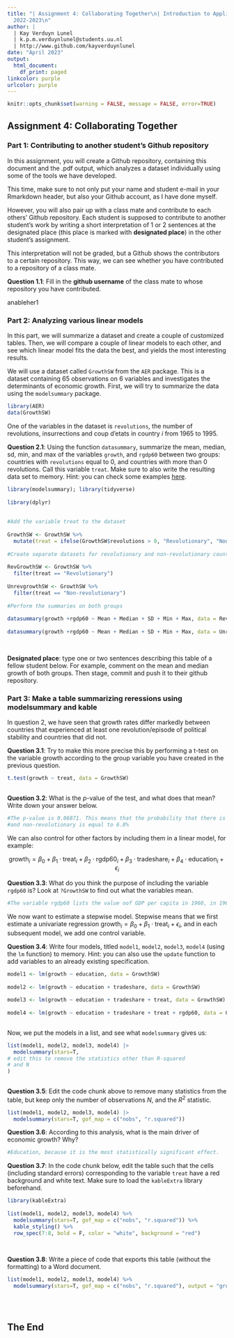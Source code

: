 ```yaml
---
title: "| Assignment 4: Collaborating Together\n| Introduction to Applied Data Science\n|
  2022-2023\n"
author: |
  | Kay Verduyn Lunel
  | k.p.m.verduynlunel@students.uu.nl
  | http://www.github.com/kayverduynlunel
date: "April 2023"
output:
  html_document:
    df_print: paged
linkcolor: purple
urlcolor: purple
---
```

 
```r
knitr::opts_chunk$set(warning = FALSE, message = FALSE, error=TRUE)
```
 
## Assignment 4: Collaborating Together
 
### Part 1: Contributing to another student's Github repository
 
In this assignment, you will create a Github repository, containing this document and the .pdf output, which analyzes a dataset individually using some of the tools we have developed.
 
This time, make sure to not only put your name and student e-mail in your Rmarkdown header, but also your Github account, as I have done myself.
 
However, you will also pair up with a class mate and contribute to each others' Github repository. Each student is supposed to contribute to another student's work by writing a short interpretation of 1 or 2 sentences at the designated place (this place is marked with **designated place**) in the other student's assignment.
 
This interpretation will not be graded, but a Github shows the contributors to a certain repository. This way, we can see whether you have contributed to a repository of a class mate.
 
**Question 1.1**: Fill in the __github username__ of the class mate to whose repository you have contributed.
 
anableher1
 
### Part 2: Analyzing various linear models
 
In this part, we will summarize a dataset and create a couple of customized tables. Then, we will compare a couple of linear models to each other, and see which linear model fits the data the best, and yields the most interesting results.
 
We will use a dataset called `GrowthSW` from the `AER` package. This is a dataset containing 65 observations on 6 variables and investigates the determinants of economic growth. First, we will try to summarize the data using the `modelsummary` package.
 
```r
library(AER)
data(GrowthSW)
```
 
One of the variables in the dataset is `revolutions`, the number of revolutions, insurrections and coup d'etats in country $i$ from 1965 to 1995.
 
**Question 2.1**: Using the function `datasummary`, summarize the mean, median, sd, min, and max of the variables `growth`, and `rgdp60` between two groups: countries with `revolutions` equal to 0, and countries with more than 0 revolutions. Call this variable `treat`. Make sure to also write the resulting data set to memory. Hint: you can check some examples [here](https://vincentarelbundock.github.io/modelsummary/articles/datasummary.html#datasummary).
 
```r
library(modelsummary); library(tidyverse)
 
library(dplyr)
 
 
#Add the variable treat to the dataset
 
GrowthSW <- GrowthSW %>%
  mutate(treat = ifelse(GrowthSW$revolutions > 0, "Revolutionary", "Non-revolutionary"))
 
#Create separate datasets for revolutionary and non-revolutionary countries
 
RevGrowthSW <- GrowthSW %>%
  filter(treat == "Revolutionary")
 
UnrevgrowthSW <- GrowthSW %>%
  filter(treat == "Non-revolutionary")
 
#Perform the summaries on both groups
 
datasummary(growth +rgdp60 ~ Mean + Median + SD + Min + Max, data = RevGrowthSW)
 
datasummary(growth +rgdp60 ~ Mean + Median + SD + Min + Max, data = UnrevgrowthSW)
 
 
```
 
**Designated place**: type one or two sentences describing this table of a fellow student below. For example, comment on the mean and median growth of both groups. Then stage, commit and push it to their github repository.
 
 
### Part 3: Make a table summarizing reressions using modelsummary and kable
 
In question 2, we have seen that growth rates differ markedly between countries that experienced at least one revolution/episode of political stability and countries that did not.
 
**Question 3.1**: Try to make this more precise this by performing a t-test on the variable growth according to the group variable you have created in the previous question.
 
```r
 
t.test(growth ~ treat, data = GrowthSW)
 
```
 
**Question 3.2**: What is the $p$-value of the test, and what does that mean? Write down your answer below.
 
```r
#The p-value is 0.06871. This means that the probability that there is no significant difference in growth between revolutionary
#and non-revolutionary is equal to 6.8%
```
 
 
 
We can also control for other factors by including them in a linear model, for example:
 
$$
\text{growth}_i = \beta_0 + \beta_1 \cdot \text{treat}_i + \beta_2 \cdot \text{rgdp60}_i + \beta_3 \cdot \text{tradeshare}_i + \beta_4 \cdot \text{education}_i + \epsilon_i
$$
 
**Question 3.3**: What do you think the purpose of including the variable `rgdp60` is? Look at `?GrowthSW` to find out what the variables mean.
 
```r
#The variable rgdp60 lists the value oof GDP per capita in 1960, in 1960 US dollars. This could be a helpful variable, as countries in different developing stages generally display different growth rates. For example, a developed country in 1960 would display less growth in the period 1960-1995 than a developing country would.
```
 
 
 
We now want to estimate a stepwise model. Stepwise means that we first estimate a univariate regression $\text{growth}_i = \beta_0 + \beta_1 \cdot \text{treat}_i + \epsilon_i$, and in each subsequent model, we add one control variable.
 
**Question 3.4**: Write four models, titled `model1`, `model2`, `model3`, `model4` (using the `lm` function) to memory. Hint: you can also use the `update` function to add variables to an already existing specification.
 
```r
 
model1 <- lm(growth ~ education, data = GrowthSW)
 
model2 <- lm(growth ~ education + tradeshare, data = GrowthSW)
 
model3 <- lm(growth ~ education + tradeshare + treat, data = GrowthSW)
 
model4 <- lm(growth ~ education + tradeshare + treat + rgdp60, data = GrowthSW)
 
```
 
Now, we put the models in a list, and see what `modelsummary` gives us:
 
```r
list(model1, model2, model3, model4) |>
  modelsummary(stars=T,
# edit this to remove the statistics other than R-squared
# and N
)
 
```
 
**Question 3.5**: Edit the code chunk above to remove many statistics from the table, but keep only the number of observations $N$, and the $R^2$ statistic.
 
 
 
```r
list(model1, model2, model3, model4) |>
  modelsummary(stars=T, gof_map = c("nobs", "r.squared"))
```
 
 
**Question 3.6**: According to this analysis, what is the main driver of economic growth? Why?
 
```r
#Education, because it is the most statistically significant effect.
```
 
 
**Question 3.7**: In the code chunk below, edit the table such that the cells (including standard errors) corresponding to the variable `treat` have a red background and white text. Make sure to load the `kableExtra` library beforehand.
 
```r
library(kableExtra)
 
list(model1, model2, model3, model4) %>%
  modelsummary(stars=T, gof_map = c("nobs", "r.squared")) %>%
  kable_styling() %>%
  row_spec(7:8, bold = F, color = "white", background = "red")
 
 
```
 
**Question 3.8**: Write a piece of code that exports this table (without the formatting) to a Word document.
 
```r
 
 
 
list(model1, model2, model3, model4) %>%
  modelsummary(stars=T, gof_map = c("nobs", "r.squared"), output = "growth_table.docx")
 
 
 
```
 
## The End